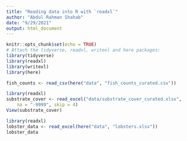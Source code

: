 ```yaml
---
title: "Reading data into R with `readxl`"
author: "Abdul Rahman Shahab"
date: "9/29/2021"
output: html_document
---
```


```r
knitr::opts_chunk$set(echo = TRUE)
# Attach the tidyverse, readxl, writexl and here packages:
library(tidyverse)
library(readxl)
library(writexl)
library(here)
```


```r
fish_counts <- read_csv(here("data", "fish_counts_curated.csv"))
```

```r
library(readxl)
substrate_cover <- read_excel("data/substrate_cover_curated.xlsx", 
    na = "-9999", skip = 4)
View(substrate_cover)
```

```r
library(readxl)
lobster_data <- read_excel(here("data", "lobsters.xlsx"))
lobster_data
```








